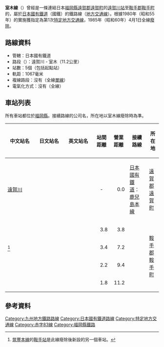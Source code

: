 {{Infobox 鐵道路線
|日文原名 = 室木線
|平假名 = むろきせん
|羅馬拼音 = Muroki sen
|路線名稱 = [[File:Japanese_National_Railway_logo.svg|50px]] 室木線
|路線顏色 = #999
|狀態 = [[廢線|廢線]]
|圖片 = <!-- 檔案不存在 Muroki Line Ruin01.jpg -->
|圖片大小 = 
|圖片說明 = 西川橋樑跡<br/>右為[[鹿兒島本線|鹿兒島本線]]<br/>前方為[[遠賀川站|遠賀川]]方向、後方為[[室木站|室木]]方<br/>2007年10月7日
|所在地 = {{JPN}}[[福岡縣|福岡縣]]
|起點 = [[遠賀川站|遠賀川站]]
|終點 = {{link-ja|室木站|室木駅}}
|站數 = 5個
|通車 = 1908年7月1日
|廢除 = 1985年4月1日
|擁有者 = [[遞信省_(日本)|帝國鐵道廳]]→[[鐵道省_(日本)|鐵道院→鐵道省]]→<br />[[運輸通信省_(日本)|運輸通信省]]→[[運輸省|運輸省]]→<br />[[日本國有鐵道|日本國有鐵道]]
|營運者 = [[File:Japanese_National_Railway_logo.svg|40px]] 日本國有鐵道
|路線距離 = 11.2公里
|軌距 = 1,067毫米<ref name="chizucho" />
|軌道數量 = [[單線鐵路|單線]]
|電氣化方式 = 非電氣化<ref name="chizucho" />
|最高速度 = 
|路線圖 = [[File:Linemap_of_JNR_Muroki_Line.svg|300px]]
{{室木線RDT}}
}}
'''室木線'''（{{jpn|j=室木線|hg=むろきせん|rm=Muroki sen|f=y}}）曾經是一條連結日本[[福岡縣|福岡縣]][[遠賀郡|遠賀郡]][[遠賀町|遠賀町]]的[[遠賀川站|遠賀川站]]至[[鞍手郡|鞍手郡]][[鞍手町|鞍手町]]的{{link-ja|室木站|室木駅}}，屬於[[日本國有鐵道|日本國有鐵道]]（國鐵）的鐵路線（[[地方交通線|地方交通線]]）。根據1980年（昭和55年）的{{link-ja|日本國有鐵道經營再建促進特別措置法|日本国有鉄道経営再建促進特別措置法|國鐵再建法}}實施獲指定為第1次[[特定地方交通線|特定地方交通線]]，1985年（昭和60年）4月1日全線[[廢線|廢除]]。

== 路線資料 ==
* 管轄：日本國有鐵道
* 路段（{{link-ja|營業距離|営業キロ}}）：遠賀川 - 室木（11.2公里）
* 站數：5個（包括起點站）
* 軌距：1067毫米
* 複線路段：沒有（全線[[單線鐵路|單線]]）
* 電氣化方式：沒有（全線{{link-ja|非電氣化|非電化}}）
== 車站列表 ==
所有車站都位於[[福岡縣|福岡縣]]。接續路線的公司名，所在地以室木線廢除時為準。

{| class="wikitable" rules="all"
|-
!style="width:5em;"|中文站名
!style="width:5em;"|日文站名
!style="width:5em;"|英文站名
!style="width:2.5em;"|站間距離
!style="width:2.5em;"|營業距離
!接續路線
!所在地
|-
|[[遠賀川站|遠賀川]]
|{{lang|ja|遠賀川}}
|{{lang|en|Ongagawa}}
|style="text-align:center;"|-
|style="text-align:right;"|0.0
|[[日本國有鐵道|日本國有鐵道]]：[[鹿兒島本線|鹿兒島本線]]
|[[遠賀郡|遠賀郡]][[遠賀町|遠賀町]]
|-
|{{link-ja|古月站|古月駅|古月}}
|{{lang|ja|古月}}
|{{lang|en|Furutsuki}}
|style="text-align:right;"|3.8
|style="text-align:right;"|3.8
| 
|rowspan="4"|[[鞍手郡|鞍手郡]][[鞍手町|鞍手町]]
|-
|{{link-ja|鞍手站 (國鐵)|鞍手駅 (国鉄)|鞍手}}<ref group="*">[[筑豐本線|筑豐本線]]的[[鞍手站|鞍手站]]是此線廢除後新設的另一個車站。</ref>
|{{lang|ja|鞍手}}
|{{lang|en|Kurate}}
|style="text-align:right;"|3.4
|style="text-align:right;"|7.2
| 
|-
|{{link-ja|八尋站|八尋駅|八尋}}
|{{lang|ja|八尋}}
|{{lang|en|Yahiro}}
|style="text-align:right;"|2.2
|style="text-align:right;"|9.4
| 
|-
|{{link-ja|室木站|室木駅|室木}}
|{{lang|ja|室木}}
|{{lang|en|Muroki}}
|style="text-align:right;"|1.8
|style="text-align:right;"|11.2
| 
|}
{{Reflist|group="*"}}
== 參考資料 ==
{{Reflist}}

{{室木線}}
{{特定地方交通線}}
{{赤字83線}}
{{DEFAULTSORT:Muroki sen}}
[[Category:九州地方鐵路路線|Category:九州地方鐵路路線]]
[[Category:日本國有鐵道路線|Category:日本國有鐵道路線]]
[[Category:特定地方交通線|Category:特定地方交通線]]
[[Category:赤字83線|Category:赤字83線]]
[[Category:福岡縣鐵路|Category:福岡縣鐵路]]
